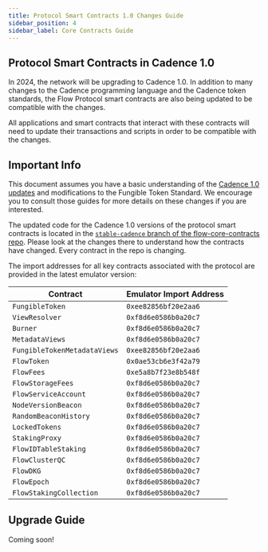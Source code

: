 ```yaml
---
title: Protocol Smart Contracts 1.0 Changes Guide
sidebar_position: 4
sidebar_label: Core Contracts Guide
---
```


## Protocol Smart Contracts in Cadence 1.0

In 2024, the network will be upgrading to Cadence 1.0.
In addition to many changes to the Cadence programming language and
the Cadence token standards, the Flow Protocol smart contracts
are also being updated to be compatible with the changes.

All applications and smart contracts that interact with these contracts
will need to update their transactions and scripts in order to be compatible with the changes.

## Important Info

This document assumes you have a basic understanding of the [Cadence 1.0 updates](https://forum.flow.com/t/update-on-cadence-1-0/5197) and modifications to the Fungible Token Standard. We encourage you to consult those guides for more details on these changes if you are interested.

The updated code for the Cadence 1.0 versions of the protocol smart contracts
is located in the [`stable-cadence` branch of the flow-core-contracts repo](https://github.com/onflow/flow-core-contracts/pull/319).
Please look at the changes there to understand how the contracts have changed.
Every contract in the repo is changing.

The import addresses for all key contracts associated with the protocol are provided in the latest emulator version:

| Contract                    | Emulator Import Address |
| --------------------------- | ----------------------- |
| `FungibleToken`             | `0xee82856bf20e2aa6`    |
| `ViewResolver`              | `0xf8d6e0586b0a20c7`    |
| `Burner`                    | `0xf8d6e0586b0a20c7`    |
| `MetadataViews`             | `0xf8d6e0586b0a20c7`    |
| `FungibleTokenMetadataViews`| `0xee82856bf20e2aa6`    |
| `FlowToken`                 | `0x0ae53cb6e3f42a79`    |
| `FlowFees`                  | `0xe5a8b7f23e8b548f`    |
| `FlowStorageFees`           | `0xf8d6e0586b0a20c7`    |
| `FlowServiceAccount`        | `0xf8d6e0586b0a20c7`    |
| `NodeVersionBeacon`         | `0xf8d6e0586b0a20c7`    |
| `RandomBeaconHistory`       | `0xf8d6e0586b0a20c7`    |
| `LockedTokens`              | `0xf8d6e0586b0a20c7`    |
| `StakingProxy`              | `0xf8d6e0586b0a20c7`    |
| `FlowIDTableStaking`        | `0xf8d6e0586b0a20c7`    |
| `FlowClusterQC`             | `0xf8d6e0586b0a20c7`    |
| `FlowDKG`                   | `0xf8d6e0586b0a20c7`    |
| `FlowEpoch`                 | `0xf8d6e0586b0a20c7`    |
| `FlowStakingCollection`     | `0xf8d6e0586b0a20c7`    |

## Upgrade Guide

Coming soon!
